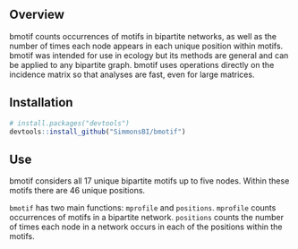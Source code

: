 ## Overview

bmotif counts occurrences of motifs in bipartite networks, as well as the number of times each node appears in each unique position within motifs. bmotif was intended for use in ecology but its methods are general and can be applied to any bipartite graph. bmotif uses operations directly on the incidence matrix so that analyses are fast, even for large matrices.

## Installation

```r
# install.packages("devtools")
devtools::install_github("SimmonsBI/bmotif")
```

## Use

bmotif considers all 17 unique bipartite motifs up to five nodes. Within these motifs there are 46 unique positions.

`bmotif` has two main functions: `mprofile` and `positions`. `mprofile` counts occurrences of motifs in a bipartite network. `positions` counts the number of times each node in a network occurs in each of the positions within the motifs.
